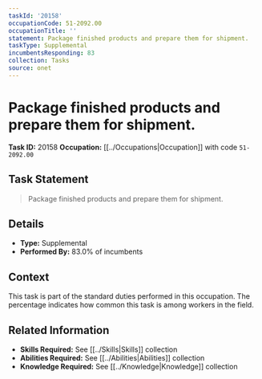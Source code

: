 ```yaml
---
taskId: '20158'
occupationCode: 51-2092.00
occupationTitle: ''
statement: Package finished products and prepare them for shipment.
taskType: Supplemental
incumbentsResponding: 83
collection: Tasks
source: onet
---
```

# Package finished products and prepare them for shipment.

**Task ID:** 20158
**Occupation:** [[../Occupations|Occupation]] with code `51-2092.00`

## Task Statement

> Package finished products and prepare them for shipment.

## Details

- **Type:** Supplemental
- **Performed By:** 83.0% of incumbents

## Context

This task is part of the standard duties performed in this occupation. The percentage indicates how common this task is among workers in the field.

## Related Information

- **Skills Required:** See [[../Skills|Skills]] collection
- **Abilities Required:** See [[../Abilities|Abilities]] collection
- **Knowledge Required:** See [[../Knowledge|Knowledge]] collection

